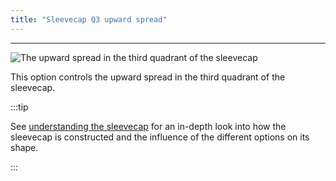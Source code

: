 ```yaml
---
title: "Sleevecap Q3 upward spread"
---
```


***

![The upward spread in the third quadrant of the sleevecap](./sleevecapq3spread1.svg)

This option controls the upward spread in the third quadrant of the sleevecap.

:::tip


See [understanding the sleevecap](/docs/designs/brian/options#understanding-the-sleevecap) for an in-depth
look into how the sleevecap is constructed and the influence of the different options on its shape.

:::




